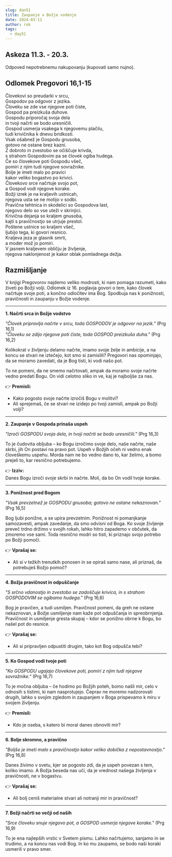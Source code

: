 ```yaml
---
slug: dan51
title: Zaupanje v Božje vodenje
date: 2024-03-11
author: rok
tags:
  - day51
---
```


## Askeza 11.3. - 20.3.

Odpoved nepotrebnemu nakupovanju (kupovati samo nujno).

## Odlomek Pregovori 16,1-15

Človekovi so preudarki v srcu,  
Gospodov pa odgovor z jezika.  
Človeku se zde vse njegove poti čiste,  
Gospod pa preizkuša duhove.  
Gospodu priporočaj svoja dela  
in tvoji načrti se bodo uresničili.  
Gospod usmerja vsakega k njegovemu plačilu,  
tudi krivičnika k dnevu bridkosti.  
Vsak ošabnež je Gospodu gnusoba,  
gotovo ne ostane brez kazni.  
Z dobroto in zvestobo se očiščuje krivda,  
s strahom Gospodovim pa se človek ogiba hudega.  
Če so človekove poti Gospodu všeč,  
pomiri z njim tudi njegove sovražnike.  
Bolje je imeti malo po pravici  
kakor veliko bogastvo po krivici.  
Človekovo srce načrtuje svojo pot,  
a Gospod vodi njegove korake.  
Božji izrek je na kraljevih ustnicah,  
njegova usta se ne motijo v sodbi.  
Pravična tehtnica in skodelici so Gospodova last,  
njegovo delo so vse uteži v skrinjici.  
Krivična dejanja so kraljem gnusoba,  
kajti s pravičnostjo se utrjuje prestol.  
Poštene ustnice so kraljem všeč,  
ljubijo tega, ki govori resnico.  
Kraljeva jeza je glasnik smrti,  
a moder mož jo pomiri.  
V jasnem kraljevem obličju je življenje,  
njegova naklonjenost je kakor oblak pomladnega dežja.

## Razmišljanje

V knjigi Pregovorov najdemo veliko modrosti, ki nam pomaga razumeti, kako živeti po Božji volji. Odlomek iz 16. poglavja govori o tem, kako človek načrtuje svoje poti, a končno odločitev ima Bog. Spodbuja nas k ponižnosti, pravičnosti in zaupanju v Božje vodenje.

---

**1. Načrti srca in Božje vodstvo**

_"Človek pripravlja načrte v srcu, toda GOSPODOV je odgovor na jezik."_ (Prg 16,1)  
_"Človeku se zdijo njegove poti čiste, toda GOSPOD preizkuša duha."_ (Prg 16,2)

Kolikokrat v življenju delamo načrte, imamo svoje želje in ambicije, a na koncu se stvari ne iztečejo, kot smo si zamislili? Pregovori nas opominjajo, da se moramo zavedati, da je Bog tisti, ki vodi našo pot.

To ne pomeni, da ne smemo načrtovati, ampak da moramo svoje načrte vedno predati Bogu. On vidi celotno sliko in ve, kaj je najboljše za nas.

👉 **Premisli:**

- Kako pogosto svoje načrte izročiš Bogu v molitvi?
- Ali sprejemaš, če se stvari ne izidejo po tvoji zamisli, ampak po Božji volji?

---

**2. Zaupanje v Gospoda prinaša uspeh**

_"Izroči GOSPODU svoja dela, in tvoji načrti se bodo uresničili."_ (Prg 16,3)

To je čudovita obljuba – ko Bogu izročimo svoje delo, naše načrte, naše skrbi, jih On postavi na pravo pot. Uspeh v Božjih očeh ni vedno enak človeškemu uspehu. Morda nam ne bo vedno dano to, kar želimo, a bomo prejeli to, kar resnično potrebujemo.

👉 **Izziv:**  
Danes Bogu izroči svoje skrbi in načrte. Moli, da bo On vodil tvoje korake.

---

**3. Ponižnost pred Bogom**

_"Vsak prevzetnež je GOSPODU gnusoba; gotovo ne ostane nekaznovan."_ (Prg 16,5)

Bog ljubi ponižne, a se upira prevzetnim. Ponižnost ni pomanjkanje samozavesti, ampak zavedanje, da smo odvisni od Boga. Ko svoje življenje preveč trdno držimo v svojih rokah, lahko hitro zapademo v občutek, da zmoremo vse sami. Toda resnično modri so tisti, ki priznajo svojo potrebo po Božji pomoči.

👉 **Vprašaj se:**

- Ali si v težkih trenutkih ponosen in se opiraš samo nase, ali priznaš, da potrebuješ Božjo pomoč?

---

**4. Božja pravičnost in odpuščanje**

_"S srčno vdanostjo in zvestobo se zadoščuje krivica, in s strahom GOSPODOVIM se ogibamo hudega."_ (Prg 16,6)

Bog je pravičen, a tudi usmiljen. Pravičnost pomeni, da greh ne ostane nekaznovan, a Božje usmiljenje nam kaže pot odpuščanja in spreobrnjenja. Pravičnost in usmiljenje gresta skupaj – kdor se ponižno obrne k Bogu, bo našel pot do resnice.

👉 **Vprašaj se:**

- Ali si pripravljen odpustiti drugim, tako kot Bog odpušča tebi?

---

**5. Ko Gospod vodi tvoje poti**

_"Ko GOSPODU ugajajo človekove poti, pomiri z njim tudi njegove sovražnike."_ (Prg 16,7)

To je močna obljuba – če hodimo po Božjih poteh, bomo našli mir, celo v odnosih s tistimi, ki nam nasprotujejo. Čeprav ne moremo nadzorovati drugih, lahko s svojim zgledom in zaupanjem v Boga prispevamo k miru v svojem življenju.

👉 **Premisli:**

- Kdo je oseba, s katero bi moral danes obnoviti mir?

---

**6. Bolje skromno, a pravično**

_"Boljše je imeti malo s pravičnostjo kakor veliko dobička z nepostavnostjo."_ (Prg 16,8)

Danes živimo v svetu, kjer se pogosto zdi, da je uspeh povezan s tem, koliko imamo. A Božja beseda nas uči, da je vrednost našega življenja v pravičnosti, ne v bogastvu.

👉 **Vprašaj se:**

- Ali bolj ceniš materialne stvari ali notranji mir in pravičnost?

---

**7. Božji načrti so večji od naših**

_"Srce človeku snuje njegovo pot, a GOSPOD usmerja njegove korake."_ (Prg 16,9)

To je ena najlepših vrstic v Svetem pismu. Lahko načrtujemo, sanjamo in se trudimo, a na koncu nas vodi Bog. In ko mu zaupamo, se bodo naši koraki usmerili v pravo smer.
